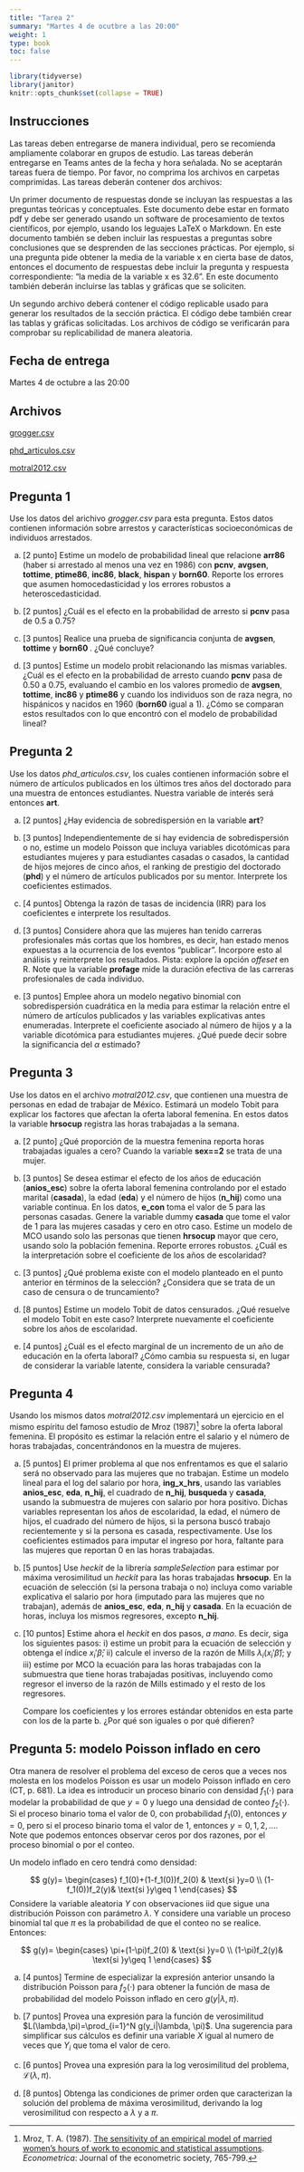 ```yaml
---
title: "Tarea 2"
summary: "Martes 4 de ocutbre a las 20:00"
weight: 1
type: book
toc: false
---
```


```r
library(tidyverse)
library(janitor)
knitr::opts_chunk$set(collapse = TRUE)
```


## Instrucciones

Las tareas deben entregarse de manera individual, pero se recomienda ampliamente colaborar en grupos de estudio. Las tareas deberán entregarse en Teams antes de la fecha y hora señalada. No se aceptarán tareas fuera de tiempo. Por favor, no comprima los archivos en carpetas comprimidas. Las tareas deberán contener dos archivos:

Un primer documento de respuestas donde se incluyan las respuestas a las preguntas teóricas y conceptuales. Este documento debe estar en formato pdf y debe ser generado usando un software de procesamiento de textos científicos, por ejemplo, usando los leguajes LaTeX o Markdown. En este documento también se deben incluir las respuestas a preguntas sobre conclusiones que se desprenden de las secciones prácticas. Por ejemplo, si una pregunta pide obtener la media de la variable x en cierta base de datos, entonces el documento de respuestas debe incluir la pregunta y respuesta correspondiente: “la media de la variable x es 32.6”. En este documento también deberán incluirse las tablas y gráficas que se soliciten.

Un segundo archivo deberá contener el código replicable usado para generar los resultados de la sección práctica. El código debe también crear las tablas y gráficas solicitadas. Los archivos de código se verificarán para comprobar su replicabilidad de manera aleatoria.


## Fecha de entrega

Martes 4 de octubre a las 20:00


## Archivos

[grogger.csv](/tareas/tarea_1/grogger.csv)

[phd_articulos.csv](/tareas/tarea_1/phd_articulos.csv)

[motral2012.csv](/tareas/tarea_2/motral2012.csv)


## Pregunta 1

Use los datos del arichivo *grogger.csv* para esta pregunta. Estos datos contienen información sobre arrestos y características socioeconómicas de individuos arrestados.

a. [2 punto] Estime un modelo de probabilidad lineal que relacione **arr86** (haber si arrestado al menos una vez en 1986) con **pcnv**, **avgsen**, **tottime**, **ptime86**, **inc86**, **black**, **hispan** y **born60**. Reporte los errores que asumen homocedasticidad y los errores robustos a heteroscedasticidad.

a. [2 puntos] ¿Cuál es el efecto en la probabilidad de arresto si **pcnv** pasa de 0.5 a 0.75?

a. [3 puntos] Realice una prueba de significancia conjunta de **avgsen**, **tottime** y **born60 **. ¿Qué concluye?

a. [3 puntos] Estime un modelo probit relacionando las mismas variables. ¿Cuál es el efecto en la probabilidad de arresto cuando **pcnv** pasa de 0.50 a 0.75, evaluando el cambio en los valores promedio de **avgsen**, **tottime**, **inc86** y **ptime86** y cuando los individuos son de raza negra, no hispánicos y nacidos en 1960 (**born60** igual a 1). ¿Cómo se comparan estos resultados con lo que encontró con el modelo de probabilidad lineal?




## Pregunta 2

Use los datos *phd_articulos.csv*, los cuales contienen información sobre el número de artículos publicados en los últimos tres años del doctorado para una muestra de entonces estudiantes. Nuestra variable de interés será entonces **art**.

a. [2 puntos] ¿Hay evidencia de sobredispersión en la variable **art**?

a. [3 puntos] Independientemente de si hay evidencia de sobredispersión o no, estime un modelo Poisson que incluya variables dicotómicas para estudiantes mujeres y para estudiantes casadas o casados, la cantidad de hijos mejores de cinco años, el ranking de prestigio del doctorado (**phd**) y el número de artículos publicados por su mentor. Interprete los coeficientes estimados.

a. [4 puntos] Obtenga la razón de tasas de incidencia (IRR) para los coeficientes e interprete los resultados.

a. [3 puntos] Considere ahora que las mujeres han tenido carreras profesionales más cortas que los hombres, es decir, han estado menos expuestas a la ocurrencia de los eventos “publicar”. Incorpore esto al análisis y reinterprete los resultados. Pista: explore la opción *offeset* en R. Note que la variable **profage** mide la duración efectiva de las carreras profesionales de cada individuo.

a. [3 puntos] Emplee ahora un modelo negativo binomial con sobredispersión cuadrática en la media para estimar la relación entre el número de artículos publicados y las variables explicativas antes enumeradas. Interprete el coeficiente asociado al número de hijos y a la variable dicotómica para estudiantes mujeres. ¿Qué puede decir sobre la significancia del $\alpha$ estimado?



## Pregunta 3

Use los datos en el archivo *motral2012.csv*, que contienen una muestra de personas en edad de trabajar de México. Estimará un modelo Tobit para explicar los factores que afectan la oferta laboral femenina. En estos datos la variable **hrsocup** registra las horas trabajadas a la semana.

a. [2 punto] ¿Qué proporción de la muestra femenina reporta horas trabajadas iguales a cero? Cuando la variable **sex==2** se trata de una mujer.

a. [3 puntos] Se desea estimar el efecto de los años de educación (**anios_esc**) sobre la oferta laboral femenina controlando por el estado marital (**casada**), la edad (**eda**) y el número de hijos (**n_hij**) como una variable continua. En los datos, **e_con** toma el valor de 5 para las personas casadas. Genere la variable dummy **casada** que tome el valor de 1 para las mujeres casadas y cero en otro caso. Estime un modelo de MCO usando solo las personas que tienen **hrsocup** mayor que cero, usando solo la población femenina. Reporte errores robustos. ¿Cuál es la interpretación sobre el coeficiente de los años de escolaridad?

a.	[3 puntos] ¿Qué problema existe con el modelo planteado en el punto anterior en términos de la selección? ¿Considera que se trata de un caso de censura o de truncamiento?

a.	[8 puntos] Estime un modelo Tobit de datos censurados. ¿Qué resuelve el modelo Tobit en este caso? Interprete nuevamente el coeficiente sobre los años de escolaridad.

a.	[4 puntos] ¿Cuál es el efecto marginal de un incremento de un año de educación en la oferta laboral? ¿Cómo cambia su respuesta si, en lugar de considerar la variable latente, considera la variable censurada?

## Pregunta 4

Usando los mismos datos *motral2012.csv* implementará un ejercicio en el mismo espíritu del famoso estudio de Mroz (1987)[^1] sobre la oferta laboral femenina. El propósito es estimar la relación entre el salario y el número de horas trabajadas, concentrándonos en la muestra de mujeres.

a. [5 puntos] El primer problema al que nos enfrentamos es que el salario será no observado para las mujeres que no trabajan. Estime un modelo lineal para el log del salario por hora, **ing_x_hrs**, usando las variables **anios_esc**, **eda**, **n_hij**, el cuadrado de **n_hij**, **busqueda**  y **casada**, usando la submuestra de mujeres con salario por hora positivo. Dichas variables representan los años de escolaridad, la edad, el número de hijos, el cuadrado del número de hijos, si la persona buscó trabajo recientemente y si la persona es casada, respectivamente. Use los coeficientes estimados para imputar el ingreso por hora, faltante para las mujeres que reportan 0 en las horas trabajadas.
  
a. [5 puntos] Use _heckit_ de la librería _sampleSelection_ para estimar por máxima verosimilitud un *heckit* para las horas trabajadas **hrsocup**. En la ecuación de selección (si la persona trabaja o no) incluya como variable explicativa el salario por hora (imputado para las mujeres que no trabajan), además de **anios_esc**, **eda**, **n_hij** y **casada**. En la ecuación de horas, incluya los mismos regresores, excepto **n_hij**.

a. [10 puntos] Estime ahora el *heckit* en dos pasos, *a mano*. Es decir, siga los siguientes pasos: i) estime un probit para la ecuación de selección y obtenga el índice $x_i'\hat{\beta}$; ii) calcule el inverso de la razón de Mills $\lambda_i(x_i'\hat{\beta})$; y iii) estime por MCO la ecuación para las horas trabajadas con la submuestra que tiene horas trabajadas positivas, incluyendo como regresor el inverso de la razón de Mills estimado y el resto de los regresores.
  
    Compare los coeficientes y los errores estándar obtenidos en esta parte con los de la parte b. ¿Por qué son iguales o por qué difieren?

[^1]: Mroz, T. A. (1987). [The sensitivity of an empirical model of married women's hours of work to economic and statistical assumptions](https://www.jstor.org/stable/1911029?casa_token=Uwxeul7XeBkAAAAA%3AyOzMP-SP9bdQNxw1FwyVjnEJt3w2ShyTtiinMVL6RZnpxKeehfas96e2ETxA6us20xyQG-NUF71svQugl78mx6vG2oJ2k7U39TtJn6P6dq-iTH2aDWsH&seq=1#metadata_info_tab_contents). *Econometrica*: Journal of the econometric society, 765-799. 

## Pregunta 5: modelo Poisson inflado en cero

Otra manera de resolver el problema del exceso de ceros que a veces nos molesta en los modelos Poisson es usar un modelo Poisson inflado en cero (CT, p. 681). La idea es introducir un proceso binario  con densidad $f_1(\cdot)$ para modelar la probabilidad de que $y=0$ y luego una densidad de conteo $f_2(\cdot)$. Si el proceso binario toma el valor de 0, con probabilidad $f_1(0)$, entonces $y=0$, pero si el proceso binario toma el valor de 1, entonces $y={0,1,2,\ldots}$. Note que podemos entonces observar ceros por dos razones, por el proceso binomial o por el conteo.

Un modelo inflado en cero tendrá como densidad:

$$
g(y)=
\begin{cases}
f_1(0)+(1-f_1(0))f_2(0) & \text{si }y=0 \\
(1-f_1(0))f_2(y)& \text{si }y\geq 1
\end{cases}
$$
Considere la variable aleatoria $Y$ con observaciones iid que sigue una distribución Poisson con parámetro $\lambda$. Y considere una variable un proceso binomial tal que $\pi$ es la probabilidad de que el conteo no se realice. Entonces:

$$
g(y)=
\begin{cases}
\pi+(1-\pi)f_2(0) & \text{si }y=0 \\
(1-\pi)f_2(y)& \text{si }y\geq 1
\end{cases}
$$

a. [4 puntos] Termine de especializar la expresión anterior unsando la distribución Poisson para $f_2(\cdot)$ para obtener la función de masa de probabilidad del modelo Poisson inflado en cero $g(y|\lambda, \pi)$.

a. [7 puntos] Provea una expresión para la función de verosimilitud $L(\lambda,\pi)=\prod_{i=1}^N g(y_i|\lambda, \pi)$. Una sugerencia para simplificar sus cálculos es definir una variable $X$ igual al numero de veces que $Y_i$ que toma el valor de cero.

a. [6 puntos] Provea una expresión para la log verosimilitud del problema, $\mathcal{L}(\lambda,\pi)$.

a. [8 puntos] Obtenga las condiciones de primer orden que caracterizan la solución del problema de máxima verosimilitud, derivando la log verosimilitud con respecto a $\lambda$ y a $\pi$.